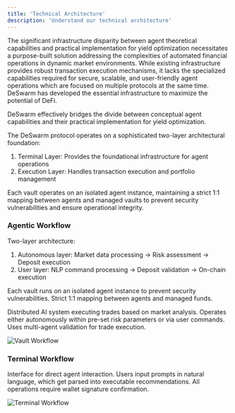 ```yaml
---
title: 'Technical Architecture'
description: 'Understand our technical architecture'
---
```


The significant infrastructure disparity between agent theoretical capabilities and practical implementation for yield optimization necessitates a purpose-built solution addressing the complexities of automated financial operations in dynamic market environments. While existing infrastructure provides robust transaction execution mechanisms, it lacks the specialized capabilities required for secure, scalable, and user-friendly agent operations which are focused on multiple protocols at the same time. DeSwarm has developed the essential infrastructure to maximize the potential of DeFi.

DeSwarm effectively bridges the divide between conceptual agent capabilities and their practical implementation for yield optimization. 

The DeSwarm protocol operates on a sophisticated two-layer architectural foundation:

1. Terminal Layer: Provides the foundational infrastructure for agent operations
2. Execution Layer: Handles transaction execution and portfolio management

Each vault operates on an isolated agent instance, maintaining a strict 1:1 mapping between agents and managed vaults to prevent security vulnerabilities and ensure operational integrity.

### **Agentic Workflow**

Two-layer architecture:

1. Autonomous layer: Market data processing → Risk assessment → Deposit execution
2. User layer: NLP command processing → Deposit validation → On-chain execution

Each vault runs on an isolated agent instance to prevent security vulnerabilities. Strict 1:1 mapping between agents and managed funds.

Distributed AI system executing trades based on market analysis. Operates either autonomously within pre-set risk parameters or via user commands. Uses multi-agent validation for trade execution.

<img alt="Vault Workflow" classname="hidden dark:block" src="/images/agentic-workflow.png" />


### **Terminal Workflow**

Interface for direct agent interaction. Users input prompts in natural language, which get parsed into executable recommendations. All operations require wallet signature confirmation.

<img alt="Terminal Workflow" classname="hidden dark:block" src="/images/terminal-workflow-new.png" />

